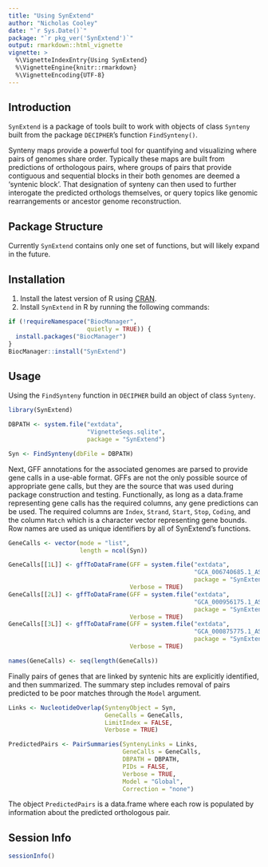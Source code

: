 ```yaml
---
title: "Using SynExtend"
author: "Nicholas Cooley"
date: "`r Sys.Date()`"
package: "`r pkg_ver('SynExtend')`"
output: rmarkdown::html_vignette
vignette: >
  %\VignetteIndexEntry{Using SynExtend}
  %\VignetteEngine{knitr::rmarkdown}
  %\VignetteEncoding{UTF-8}
---
```


## Introduction

`SynExtend` is a package of tools built to work with objects of class `Synteny` built from the package `DECIPHER`'s function `FindSynteny()`.

Synteny maps provide a powerful tool for quantifying and visualizing where pairs of genomes share order. Typically these maps are built from predictions of orthologous pairs, where groups of pairs that provide contiguous and sequential blocks in their both genomes are deemed a 'syntenic block'. That designation of synteny can then used to further interogate the predicted orthologs themselves, or query topics like genomic rearrangements or ancestor genome reconstruction.

## Package Structure

Currently `SynExtend` contains only one set of functions, but will likely expand in the future.

## Installation

1. Install the latest version of R using [CRAN](https://cran.r-project.org/).
2. Install `SynExtend` in R by running the following commands:

```r
if (!requireNamespace("BiocManager",
                      quietly = TRUE)) {
  install.packages("BiocManager")
}
BiocManager::install("SynExtend")
```

## Usage

Using the `FindSynteny` function in `DECIPHER` build an object of class `Synteny`.

```r
library(SynExtend)

DBPATH <- system.file("extdata",
                      "VignetteSeqs.sqlite",
                      package = "SynExtend")

Syn <- FindSynteny(dbFile = DBPATH)
```

Next, GFF annotations for the associated genomes are parsed to provide gene calls in a use-able format. GFFs are not the only possible source of appropriate gene calls, but they are the source that was used during package construction and testing. Functionally, as long as a data.frame representing gene calls has the required columns, any gene predictions can be used. The required columns are `Index`, `Strand`, `Start`, `Stop`, `Coding`, and the column `Match` which is a character vector representing gene bounds. Row names are used as unique identifiers by all of SynExtend's functions.

```r
GeneCalls <- vector(mode = "list",
                    length = ncol(Syn))

GeneCalls[[1L]] <- gffToDataFrame(GFF = system.file("extdata",
                                                    "GCA_006740685.1_ASM674068v1_genomic.gff.gz",
                                                    package = "SynExtend"),
                                  Verbose = TRUE)
GeneCalls[[2L]] <- gffToDataFrame(GFF = system.file("extdata",
                                                    "GCA_000956175.1_ASM95617v1_genomic.gff.gz",
                                                    package = "SynExtend"),
                                  Verbose = TRUE)
GeneCalls[[3L]] <- gffToDataFrame(GFF = system.file("extdata",
                                                    "GCA_000875775.1_ASM87577v1_genomic.gff.gz",
                                                    package = "SynExtend"),
                                  Verbose = TRUE)

names(GeneCalls) <- seq(length(GeneCalls))
```

Finally pairs of genes that are linked by syntenic hits are explicitly identified, and then summarized. The summary step includes removal of pairs predicted to be poor matches through the `Model` argument.

```r
Links <- NucleotideOverlap(SyntenyObject = Syn,
                           GeneCalls = GeneCalls,
                           LimitIndex = FALSE,
                           Verbose = TRUE)

PredictedPairs <- PairSummaries(SyntenyLinks = Links,
                                GeneCalls = GeneCalls,
                                DBPATH = DBPATH,
                                PIDs = FALSE,
                                Verbose = TRUE,
                                Model = "Global",
                                Correction = "none")
```

The object `PredictedPairs` is a data.frame where each row is populated by information about the predicted orthologous pair.

## Session Info

```r
sessionInfo()
```




